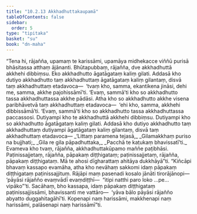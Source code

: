 ```yaml
---
title: "10.2.13 Akkhadhuttakaupamā"
tableOfContents: false
sidebar:
  order: 5
type: "tipitaka"
basket: "su"
book: "dn-maha"
---
```



<DynamicBreadcrumb />

<Division number="434" book="dn-maha" bookNo="7" page="276">

<Paragraph number="1129" book="dn-maha">
“Tena hi, rājañña, upamaṃ te karissāmi, upamāya midhekacce viññū purisā bhāsitassa atthaṃ ājānanti. Bhūtapubbaṃ, rājañña, dve akkhadhuttā akkhehi dibbiṃsu. Eko akkhadhutto āgatāgataṃ kaliṃ gilati. Addasā kho dutiyo akkhadhutto taṃ akkhadhuttaṃ āgatāgataṃ kaliṃ gilantaṃ, disvā taṃ akkhadhuttaṃ etadavoca—  ‘tvaṃ kho, samma, ekantikena jināsi, dehi me, samma, akkhe pajohissāmī’ti. ‘Evaṃ, sammā’ti kho so akkhadhutto tassa akkhadhuttassa akkhe pādāsi. Atha kho so akkhadhutto akkhe visena paribhāvetvā taṃ akkhadhuttaṃ etadavoca—  ‘ehi kho, samma, akkhehi dibbissāmā’ti. ‘Evaṃ, sammā’ti kho so akkhadhutto tassa akkhadhuttassa paccassosi. Dutiyampi kho te akkhadhuttā akkhehi dibbiṃsu. Dutiyampi kho so akkhadhutto āgatāgataṃ kaliṃ gilati. Addasā kho dutiyo akkhadhutto taṃ akkhadhuttaṃ dutiyampi āgatāgataṃ kaliṃ gilantaṃ, disvā taṃ akkhadhuttaṃ etadavoca—
</Paragraph>

<Paragraph number="1130" type="verses" book="dn-maha">
_‘Littaṃ paramena tejasā,_  
_Gilamakkhaṃ puriso na bujjhati;_  
_Gila re gila pāpadhuttaka,_  
_Pacchā te kaṭukaṃ bhavissatī’ti._  

</Paragraph>

<Paragraph number="1131" book="dn-maha">
Evameva kho tvaṃ, rājañña, akkhadhuttakūpamo maññe paṭibhāsi. Paṭinissajjetaṃ, rājañña, pāpakaṃ diṭṭhigataṃ; paṭinissajjetaṃ, rājañña, pāpakaṃ diṭṭhigataṃ. Mā te ahosi dīgharattaṃ ahitāya dukkhāyā”ti.
</Paragraph>

</Division>
<Division number="435" book="dn-maha" bookNo="7" page="276">

<Paragraph number="1132" book="dn-maha">
“Kiñcāpi bhavaṃ kassapo evamāha, atha kho nevāhaṃ sakkomi idaṃ pāpakaṃ diṭṭhigataṃ paṭinissajjituṃ. Rājāpi maṃ pasenadi kosalo jānāti tirorājānopi—  ‘pāyāsi rājañño evaṃvādī evaṃdiṭṭhī—  “itipi natthi paro loko …pe…  vipāko”’ti. Sacāhaṃ, bho kassapa, idaṃ pāpakaṃ diṭṭhigataṃ paṭinissajjissāmi, bhavissanti me vattāro—  ‘yāva bālo pāyāsi rājañño abyatto duggahitagāhī’ti. Kopenapi naṃ harissāmi, makkhenapi naṃ harissāmi, palāsenapi naṃ harissāmī”ti.
</Paragraph>
</Division>